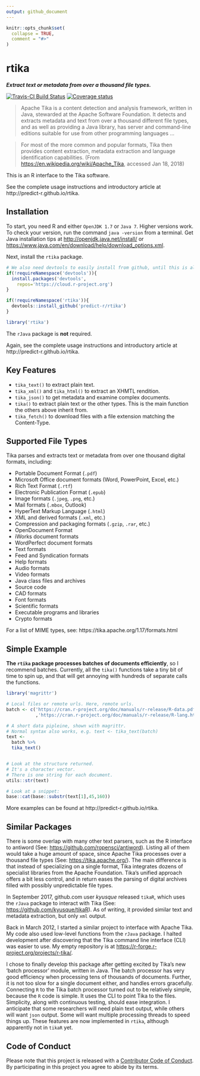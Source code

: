 ```yaml
---
output: github_document
---
```

```r
knitr::opts_chunk$set(
  collapse = TRUE,
  comment = "#>"
)
```

# rtika
***Extract text or metadata from over a thousand file types.***

[![Travis-CI Build Status](https://travis-ci.org/predict-r/rtika.svg?branch=master)](https://travis-ci.org/predict-r/rtika)
[![Coverage status](https://codecov.io/gh/predict-r/rtika/branch/master/graph/badge.svg)](https://codecov.io/github/predict-r/rtika?branch=master)


>Apache Tika is a content detection and analysis framework, written in Java, stewarded at the Apache Software Foundation. It detects and extracts metadata and text from over a thousand different file types, and as well as providing a Java library, has server and command-line editions suitable for use from other programming languages ...

>For most of the more common and popular formats, Tika then provides content extraction, metadata extraction and language identification capabilities. (From <https://en.wikipedia.org/wiki/Apache_Tika>, accessed Jan 18, 2018)

This is an R interface to the Tika software. 

See the complete usage instructions and introductory article at http://predict-r.github.io/rtika.

## Installation
To start, you need R and either `OpenJDK 1.7` or `Java 7`. Higher versions work. To check your version, run the command `java -version` from a terminal. 
Get Java installation tips at <http://openjdk.java.net/install/> or <https://www.java.com/en/download/help/download_options.xml>. 

Next, install the `rtika`  package. 

```r
# We also need devtools to easily install from github, until this is all on CRAN 
if(!requireNamespace('devtools')){
  install.packages('devtools',
    repos='https://cloud.r-project.org')
}

if(!requireNamespace('rtika')){
  devtools::install_github('predict-r/rtika')
}

library('rtika')  
```

The `rJava` package is **not** required.

Again, see the complete usage instructions and introductory article at http://predict-r.github.io/rtika.

## Key Features

* `tika_text()` to extract plain text.
* `tika_xml()` and `tika_html()` to extract an XHMTL rendition.
* `tika_json()` to get metadata and examine complex documents.
* `tika()` to extract plain text or the other types. This is the main function the others above inherit from. 
* `tika_fetch()` to download files with a file extension matching the Content-Type.

## Supported File Types

Tika parses and extracts text or metadata from over one thousand digital formats, including:

* Portable Document Format (`.pdf`)
* Microsoft Office document formats (Word, PowerPoint, Excel, etc.)
* Rich Text Format (`.rtf`)
* Electronic Publication Format (`.epub`)
* Image formats (`.jpeg`, `.png`, etc.)
* Mail formats (`.mbox`, Outlook)
* HyperText Markup Language (`.html`)
* XML and derived formats (`.xml`, etc.)
* Compression and packaging formats (`.gzip`, `.rar`, etc.)
* OpenDocument Format
* iWorks document formats
* WordPerfect document formats
* Text formats
* Feed and Syndication formats
* Help formats
* Audio formats
* Video formats
* Java class files and archives
* Source code
* CAD formats
* Font formats
* Scientific formats
* Executable programs and libraries
* Crypto formats


For a list of MIME types, see: https://tika.apache.org/1.17/formats.html

## Simple Example

**The `rtika` package processes batches of documents efficiently**, so I recommend batches. 
Currently, all the `tika()` functions take a tiny bit of time to spin up, and that will get annoying with hundreds of separate calls the functions.
```r
library('magrittr')

# Local files or remote urls. Here, remote urls.
batch <- c('https://cran.r-project.org/doc/manuals/r-release/R-data.pdf'
           ,'https://cran.r-project.org/doc/manuals/r-release/R-lang.html')

# A short data pipleine, shown with magrittr.
# Normal syntax also works, e.g. text <- tika_text(batch)
text <-  
  batch %>%
  tika_text() 


# Look at the structure returned. 
# It's a character vector. 
# There is one string for each document.
utils::str(text)

# Look at a snippet:
base::cat(base::substr(text[1],45,160)) 

```

More examples can be found at http://predict-r.github.io/rtika.

## Similar Packages

There is some overlap with many other text parsers, such as the R interface to antiword (See: <https://github.com/ropensci/antiword>). 
Listing all of them would take a huge amount of space, since Apache Tika processes over a thousand file types (See: <https://tika.apache.org/>). 
The main difference is that instead of specializing on a single format, Tika integrates dozens of specialist libraries from the Apache Foundation. 
Tika's unified approach offers a bit less control, and in return eases the parsing of digital archives filled with possibly unpredictable file types.

In September 2017, github.com user *kyusque* released `tikaR`, which uses the `rJava` package to interact with Tika (See: <https://github.com/kyusque/tikaR>). 
As of writing, it provided similar text and metadata extraction, but only `xml` output. 

Back in March 2012, I started a similar project to interface with Apache Tika.
My code also used low-level functions from the `rJava` package.
I halted development after discovering that the Tika command line interface (CLI) was easier to use.
My empty repository is at <https://r-forge.r-project.org/projects/r-tika/>.

 I chose to finally develop this package after getting excited by Tika's new 'batch processor' module, written in Java.
The batch processor has very good efficiency when processing tens of thousands of documents. 
Further, it is not too slow for a single document either, and handles errors gracefully. 
Connecting `R` to the Tika batch processor turned out to be relatively simple, because the `R` code is simple.
It uses the CLI to point Tika to the files. Simplicity, along with continuous testing, should ease integration.
I anticipate that some researchers will need plain text output, while others will want `json` output.
Some will want multiple processing threads to speed things up.
These features are now implemented in `rtika`, although apparently not in `tikaR` yet. 

## Code of Conduct
Please note that this project is released with a [Contributor Code of Conduct](https://github.com/predict-r/rtika/blob/master/CONDUCT.md). By participating in this project you agree to abide by its terms.
